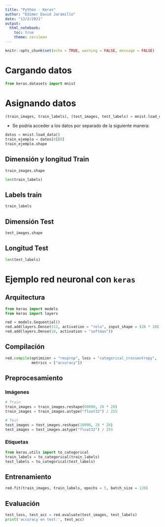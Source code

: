 ```yaml
---
title: "Python - Keras"
author: "Edimer David Jaramillo"
date: "13/2/2021"
output:
  html_notebook:
    toc: true
    theme: cerulean
---
```


```r
knitr::opts_chunk$set(echo = TRUE, warning = FALSE, message = FALSE)
```


# Cargando datos

```python
from keras.datasets import mnist
```

# Asignando datos

```python
(train_images, train_labels), (test_images, test_labels) = mnist.load_data()
```

- Se podría acceder a los datos por separado de la siguiente manera:

```python
datos = mnist.load_data()
train_ejemplo = datos[0][0]
train_ejemplo.shape
```

## Dimensión y longitud Train

```python
train_images.shape

len(train_labels)
```


## Labels train

```python
train_labels
```

## Dimensión Test

```python
test_images.shape
```

## Longitud Test

```python
len(test_labels)
```

# Ejemplo red neuronal con `keras`

## Arquitectura

```python
from keras import models
from keras import layers

red = models.Sequential()
red.add(layers.Dense(512, activation = "relu", input_shape = (28 * 28)))
red.add(layers.Dense(10, activation = "softmax"))
```

## Compilación

```python
red.compile(optimizer = "rmsprop", loss = "categorical_crossentropy",
            metrics = ["accuracy"])
```

## Preprocesamiento 

### Imágenes

```python
# Train
train_images = train_images.reshape(60000, 28 * 28)
train_images = train_images.astype("float32") / 255

# Test
test_images = test_images.reshape(10000, 28 * 28)
test_images = test_images.astype("float32") / 255
```

### Etiquetas

```python
from keras.utils import to_categorical
train_labels = to_categorical(train_labels)
test_labels = to_categorical(test_labels)
```


## Entrenamiento

```python
red.fit(train_images, train_labels, epochs = 5, batch_size = 128)
```

## Evaluación

```python
test_loss, test_acc = red.evaluate(test_images, test_labels)
print('accuracy en test:', test_acc)
```

